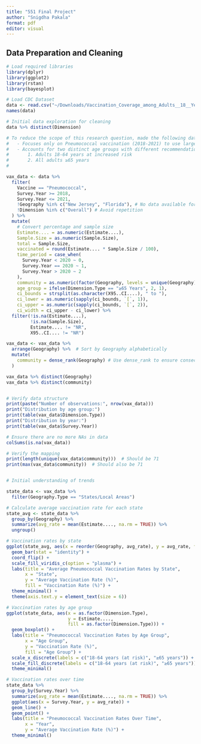 ```yaml
---
title: "551 Final Project"
author: "Snigdha Pakala"
format: pdf
editor: visual
---
```


## Data Preparation and Cleaning

```r
# Load required libraries
library(dplyr)
library(ggplot2)
library(rstan)
library(bayesplot)

# Load CDC Dataset
data <- read.csv("~/Downloads/Vaccination_Coverage_among_Adults__18__Years__20241210.csv")
names(data)

# Initial data exploration for cleaning
data %>% distinct(Dimension)

# To reduce the scope of this research question, made the following data filters:
#   - Focuses only on Pneumococcal vaccination (2018-2021) to use largest data available 
#   - Accounts for two distinct age groups with different recommendations: 
#       1. Adults 18-64 years at increased risk
#       2. All adults ≥65 years
# 

vax_data <- data %>%
  filter(
    Vaccine == "Pneumococcal",
    Survey.Year >= 2018,
    Survey.Year <= 2021,
    !Geography %in% c("New Jersey", "Florida"), # No data available for certain years
    !Dimension %in% c("Overall") # Avoid repetition
  ) %>%
  mutate(
    # Convert percentage and sample size
    Estimate.... = as.numeric(Estimate....),
    Sample.Size = as.numeric(Sample.Size),
    total = Sample.Size,
    vaccinated = round(Estimate.... * Sample.Size / 100),
    time_period = case_when(
      Survey.Year < 2020 ~ 0,
      Survey.Year == 2020 ~ 1,
      Survey.Year > 2020 ~ 2
    ),
    community = as.numeric(factor(Geography, levels = unique(Geography))),
    age_group = ifelse(Dimension.Type == "≥65 Years", 2, 1),
    ci_bounds = strsplit(as.character(X95..CI....), " to "),
    ci_lower = as.numeric(sapply(ci_bounds, `[`, 1)),
    ci_upper = as.numeric(sapply(ci_bounds, `[`, 2)),
    ci_width = ci_upper - ci_lower) %>%
  filter(!is.na(Estimate....), 
         !is.na(Sample.Size),
         Estimate.... != "NR",
         X95..CI.... != "NR")

vax_data <- vax_data %>%
  arrange(Geography) %>%  # Sort by Geography alphabetically
  mutate(
    community = dense_rank(Geography) # Use dense_rank to ensure consecutive integers
  )

vax_data %>% distinct(Geography)
vax_data %>% distinct(community)


# Verify data structure
print(paste("Number of observations:", nrow(vax_data)))
print("Distribution by age group:")
print(table(vax_data$Dimension.Type))
print("Distribution by year:")
print(table(vax_data$Survey.Year))

# Ensure there are no more NAs in data
colSums(is.na(vax_data))

# Verify the mapping
print(length(unique(vax_data$community)))  # Should be 71
print(max(vax_data$community))  # Should also be 71


# Initial understanding of trends

state_data <- vax_data %>%
  filter(Geography.Type == "States/Local Areas")

# Calculate average vaccination rate for each state
state_avg <- state_data %>%
  group_by(Geography) %>%
  summarize(avg_rate = mean(Estimate...., na.rm = TRUE)) %>%
  ungroup()

# Vaccination rates by state 
ggplot(state_avg, aes(x = reorder(Geography, avg_rate), y = avg_rate, fill = avg_rate)) +
  geom_bar(stat = "identity") +
  coord_flip() +
  scale_fill_viridis_c(option = "plasma") +
  labs(title = "Average Pneumococcal Vaccination Rates by State",
       x = "State",
       y = "Average Vaccination Rate (%)",
       fill = "Vaccination Rate (%)") +
  theme_minimal() +
  theme(axis.text.y = element_text(size = 6))

# Vaccination rates by age group
ggplot(state_data, aes(x = as.factor(Dimension.Type), 
                       y = Estimate...., 
                       fill = as.factor(Dimension.Type))) +
  geom_boxplot() +
  labs(title = "Pneumococcal Vaccination Rates by Age Group",
       x = "Age Group",
       y = "Vaccination Rate (%)",
       fill = "Age Group") +
  scale_x_discrete(labels = c("18-64 years (at risk)", "≥65 years")) +
  scale_fill_discrete(labels = c("18-64 years (at risk)", "≥65 years")) +
  theme_minimal()

# Vaccination rates over time 
state_data %>%
  group_by(Survey.Year) %>%
  summarize(avg_rate = mean(Estimate...., na.rm = TRUE)) %>%
  ggplot(aes(x = Survey.Year, y = avg_rate)) +
  geom_line() +
  geom_point() +
  labs(title = "Pneumococcal Vaccination Rates Over Time",
       x = "Year",
       y = "Average Vaccination Rate (%)") +
  theme_minimal()
```
